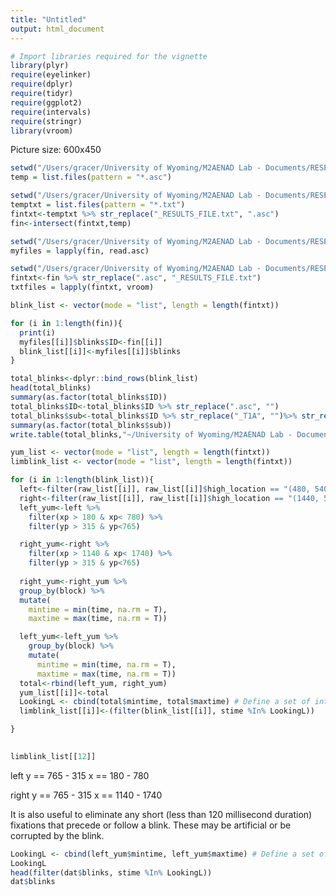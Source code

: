 ```yaml
---
title: "Untitled"
output: html_document
---
```


```r
# Import libraries required for the vignette
library(plyr)
require(eyelinker)
require(dplyr)
require(tidyr)
require(ggplot2)
require(intervals)
require(stringr)
library(vroom)
```
Picture size:
600x450

```r
setwd("/Users/gracer/University of Wyoming/M2AENAD Lab - Documents/RESEARCH/SPROUTS-PEAS/sEBR/data/t1_attn_bias/ASC/")
temp = list.files(pattern = "*.asc")
```
```r
setwd("/Users/gracer/University of Wyoming/M2AENAD Lab - Documents/RESEARCH/SPROUTS-PEAS/sEBR/data/t1_attn_bias/TXT/")
temptxt = list.files(pattern = "*.txt")
fintxt<-temptxt %>% str_replace("_RESULTS_FILE.txt", ".asc")
fin<-intersect(fintxt,temp)
```


```r
setwd("/Users/gracer/University of Wyoming/M2AENAD Lab - Documents/RESEARCH/SPROUTS-PEAS/sEBR/data/t1_attn_bias/ASC/")
myfiles = lapply(fin, read.asc)
```
```r
setwd("/Users/gracer/University of Wyoming/M2AENAD Lab - Documents/RESEARCH/SPROUTS-PEAS/sEBR/data/t1_attn_bias/TXT/")
fintxt<-fin %>% str_replace(".asc", "_RESULTS_FILE.txt")
txtfiles = lapply(fintxt, vroom)

```


```r
blink_list <- vector(mode = "list", length = length(fintxt))

for (i in 1:length(fin)){
  print(i)
  myfiles[[i]]$blinks$ID<-fin[[i]]
  blink_list[[i]]<-myfiles[[i]]$blinks
}
```

```r
total_blinks<-dplyr::bind_rows(blink_list)
head(total_blinks)
summary(as.factor(total_blinks$ID))
total_blinks$ID<-total_blinks$ID %>% str_replace(".asc", "")
total_blinks$sub<-total_blinks$ID %>% str_replace("_T1A", "")%>% str_replace("_TA", "")%>% str_replace("T1A", "")%>% str_replace("_T1B", "")
summary(as.factor(total_blinks$sub))
write.table(total_blinks,"~/University of Wyoming/M2AENAD Lab - Documents/RESEARCH/SPROUTS-PEAS/sEBR/data/blinks.csv", row.names = F, sep=",")
```



```r
yum_list <- vector(mode = "list", length = length(fintxt))
limblink_list <- vector(mode = "list", length = length(fintxt))

for (i in 1:length(blink_list)){
  left<-filter(raw_list[[i]], raw_list[[i]]$high_location == "(480, 540)")
  right<-filter(raw_list[[i]], raw_list[[i]]$high_location == "(1440, 540)")
  left_yum<-left %>%
    filter(xp > 180 & xp< 780) %>% 
    filter(yp > 315 & yp<765)

  right_yum<-right %>%
    filter(xp > 1140 & xp< 1740) %>% 
    filter(yp > 315 & yp<765)
  
  right_yum<-right_yum %>% 
  group_by(block) %>%
  mutate(
    mintime = min(time, na.rm = T),
    maxtime = max(time, na.rm = T))

  left_yum<-left_yum %>% 
    group_by(block) %>%
    mutate(
      mintime = min(time, na.rm = T),
      maxtime = max(time, na.rm = T))
  total<-rbind(left_yum, right_yum)
  yum_list[[i]]<-total
  LookingL <- cbind(total$mintime, total$maxtime) # Define a set of intervals
  limblink_list[[i]]<-(filter(blink_list[[i]], stime %In% LookingL))

}
  
```
```r
limblink_list[[12]]
```


left
y == 765 - 315
x == 180 - 780

right
y == 765 - 315
x == 1140 - 1740


It is also useful to eliminate any short (less than 120 millisecond duration)
fixations that precede or follow a blink. These may be artificial or be corrupted
by the blink. 


```r
LookingL <- cbind(left_yum$mintime, left_yum$maxtime) # Define a set of intervals
LookingL
head(filter(dat$blinks, stime %In% LookingL))
dat$blinks
```




